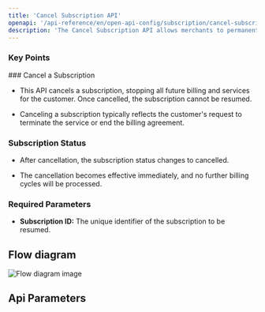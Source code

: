 ```yaml
---
title: 'Cancel Subscription API'
openapi: '/api-reference/en/open-api-config/subscription/cancel-subscription.json POST /api/v1/server-to-server-interface/subscription/{subscription_id}/cancel'
description: 'The Cancel Subscription API allows merchants to permanently stop a customers subscription, preventing any future billing cycles and services.'
---
```


### Key Points

<Info>
  ### Cancel a Subscription

  * This API cancels a subscription, stopping all future billing and services for the customer. Once cancelled, the subscription cannot be resumed.

  * Canceling a subscription typically reflects the customer's request to terminate the service or end the billing agreement.

  ### Subscription Status

  * After cancellation, the subscription status changes to cancelled.

  * The cancellation becomes effective immediately, and no further billing cycles will be processed.

  ### Required Parameters

  * **Subscription ID:** The unique identifier of the subscription to be resumed.
</Info>

## Flow diagram 
![Flow diagram image](/images/timeline-diagram/subscription-cancel.png)
## Api Parameters